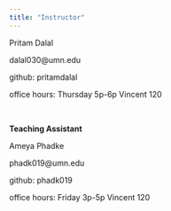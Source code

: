 ```yaml
---
title: "Instructor"
---
```



Pritam Dalal 

dalal030@umn.edu

github: pritamdalal

office hours: Thursday 5p-6p Vincent 120 


&nbsp;

**Teaching Assistant**

Ameya Phadke

phadk019@umn.edu

github: phadk019

office hours: Friday 3p-5p Vincent 120
